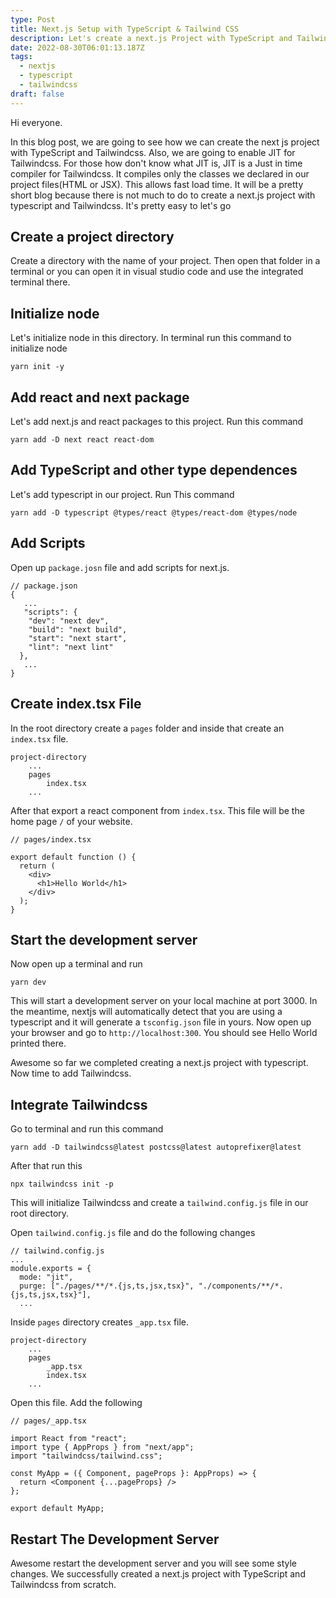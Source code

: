 ```yaml
---
type: Post
title: Next.js Setup with TypeScript & Tailwind CSS
description: Let's create a next.js Project with TypeScript and Tailwindcss from scratch!
date: 2022-08-30T06:01:13.187Z
tags:
  - nextjs
  - typescript
  - tailwindcss
draft: false
---
```


Hi everyone.

In this blog post, we are going to see how we can create the next js project with TypeScript and Tailwindcss. Also, we are going to enable JIT for Tailwindcss. For those how don't know what JIT is, JIT is a Just in time compiler for Tailwindcss. It compiles only the classes we declared in our project files(HTML or JSX). This allows fast load time. It will be a pretty short blog because there is not much to do to create a next.js project with typescript and Tailwindcss. It's pretty easy to let's go

## Create a project directory

Create a directory with the name of your project. Then open that folder in a terminal or you can open it in visual studio code and use the integrated terminal there.

## Initialize node

Let's initialize node in this directory. In terminal run this command to initialize node

```
yarn init -y
```

## Add react and next package

Let's add next.js and react packages to this project. Run this command

```
yarn add -D next react react-dom
```

## Add TypeScript and other type dependences

Let's add typescript in our project. Run This command

```
yarn add -D typescript @types/react @types/react-dom @types/node
```

## Add Scripts

Open up `package.josn` file and add scripts for next.js.

```
// package.json
{
   ...
   "scripts": {
    "dev": "next dev",
    "build": "next build",
    "start": "next start",
    "lint": "next lint"
  },
   ...
}
```

## Create index.tsx File

In the root directory create a `pages` folder and inside that create an `index.tsx` file.

```
project-directory
    ...
    pages
        index.tsx
    ...
```

After that export a react component from `index.tsx`. This file will be the home page `/` of your website.

```
// pages/index.tsx

export default function () {
  return (
    <div>
      <h1>Hello World</h1>
    </div>
  );
}
```

## Start the development server

Now open up a terminal and run

```
yarn dev
```

This will start a development server on your local machine at port 3000. In the meantime, nextjs will automatically detect that you are using a typescript and it will generate a `tsconfig.json` file in yours. Now open up your browser and go to `http://localhost:300`. You should see Hello World printed there.

Awesome so far we completed creating a next.js project with typescript. Now time to add Tailwindcss.

## Integrate Tailwindcss

Go to terminal and run this command

```
yarn add -D tailwindcss@latest postcss@latest autoprefixer@latest
```

After that run this

```
npx tailwindcss init -p
```

This will initialize Tailwindcss and create a `tailwind.config.js` file in our root directory.

Open `tailwind.config.js` file and do the following changes

```
// tailwind.config.js
...
module.exports = {
  mode: "jit",
  purge: ["./pages/**/*.{js,ts,jsx,tsx}", "./components/**/*.{js,ts,jsx,tsx}"],
  ...
```

Inside `pages` directory creates `_app.tsx` file.

```
project-directory
    ...
    pages
        _app.tsx
        index.tsx
    ...
```

Open this file. Add the following

```
// pages/_app.tsx

import React from "react";
import type { AppProps } from "next/app";
import "tailwindcss/tailwind.css";

const MyApp = ({ Component, pageProps }: AppProps) => {
  return <Component {...pageProps} />
};

export default MyApp;
```

## Restart The Development Server

Awesome restart the development server and you will see some style changes.
We successfully created a next.js project with TypeScript and Tailwindcss from scratch.
